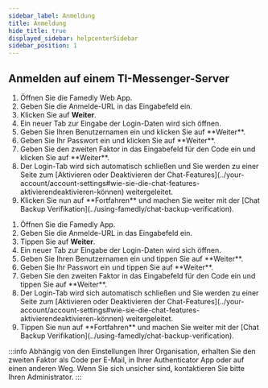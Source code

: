 ```yaml
---
sidebar_label: Anmeldung
title: Anmeldung
hide_title: true
displayed_sidebar: helpcenterSidebar
sidebar_position: 1
---
```



<div class="hero hero--primary">
  <div class="container">
    <h2 class="hero__title">Anmelden auf einem TI-Messenger-Server</h2>
  </div>
</div>

<Tabs>
  <TabItem value="desktop" label="Desktop">
  <ol>
    <li>Öffnen Sie die Famedly Web App.</li>
    <li>Geben Sie die Anmelde-URL in das Eingabefeld ein.</li>
    <li>Klicken Sie auf <b>Weiter</b>.</li>
    <li>Ein neuer Tab zur Eingabe der Login-Daten wird sich öffnen.</li>
    <li>Geben Sie Ihren Benutzernamen ein und klicken Sie auf **Weiter**.</li>
    <li>Geben Sie Ihr Passwort ein und klicken Sie auf **Weiter**.</li>
    <li>Geben Sie den zweiten Faktor in das Eingabefeld für den Code ein und klicken Sie auf **Weiter**.</li>
    <li>Der Login-Tab wird sich automatisch schließen und Sie werden zu einer Seite zum [Aktivieren oder Deaktivieren der Chat-Features](../your-account/account-settings#wie-sie-die-chat-features-aktivierendeaktivieren-können) weitergeleitet.</li>
    <li>Klicken Sie nun auf **Fortfahren** und machen Sie weiter mit der [Chat Backup Verifikation](../using-famedly/chat-backup-verification).</li>
  </ol>
  </TabItem>
  <TabItem value="mobile" label="Mobil">
  <ol>
    <li>Öffnen Sie die Famedly App.</li>
    <li>Geben Sie die Anmelde-URL in das Eingabefeld ein.</li>
    <li>Tippen Sie auf <b>Weiter</b>.</li>
    <li>Ein neuer Tab zur Eingabe der Login-Daten wird sich öffnen.</li>
    <li>Geben Sie Ihren Benutzernamen ein und tippen Sie auf **Weiter**.</li>
    <li>Geben Sie Ihr Passwort ein und tippen Sie auf **Weiter**.</li>
    <li>Geben Sie den zweiten Faktor in das Eingabefeld für den Code ein und tippen Sie auf **Weiter**.</li>
    <li>Der Login-Tab wird sich automatisch schließen und Sie werden zu einer Seite zum [Aktivieren oder Deaktivieren der Chat-Features](../your-account/account-settings#wie-sie-die-chat-features-aktivierendeaktivieren-können) weitergeleitet.</li>
    <li>Tippen Sie nun auf **Fortfahren** und machen Sie weiter mit der [Chat Backup Verifikation](../using-famedly/chat-backup-verification).</li>
  </ol>
  </TabItem>
</Tabs>

:::info
Abhängig von den Einstellungen Ihrer Organisation, erhalten Sie den zweiten Faktor als Code per E-Mail, in Ihrer Authenticator App oder auf einen anderen Weg. Wenn Sie sich unsicher sind, kontaktieren Sie bitte Ihren Administrator.
:::
